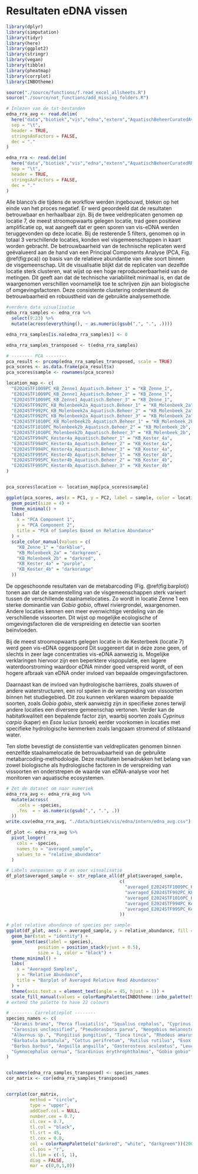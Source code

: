 # Resultaten eDNA vissen

```r
library(dplyr)
library(simputation)
library(tidyr)
library(here)
library(ggplot2)
library(stringr)
library(vegan)
library(tibble)
library(pheatmap)
library(corrplot)
library(INBOtheme)
```

```r
source("./source/functions/f.read_excel_allsheets.R")
source("./source/not_functions/add_missing_folders.R")
```

```r
# Inlezen van de txt-bestanden 
edna_rra_avg <- read.delim(
  here("data","biotiek","vis","edna","extern","AquatischBeheerCuratedAveragedRRA_Hellinger.txt"),
  sep = "\t", 
  header = TRUE,
  stringsAsFactors = FALSE,
  dec = "."  
)

edna_rra <- read.delim(
  here("data","biotiek","vis","edna","extern","AquatischBeheerCuratedRRA_Hellinger.txt"),
  sep = "\t", 
  header = TRUE,
  stringsAsFactors = FALSE,
  dec = "."  
)
```

Alle blanco’s die tijdens de workflow werden ingebouwd, bleken op het einde van het proces negatief.
Er werd geoordeeld dat de resultaten betrouwbaar en herhaalbaar zijn.
Bij de twee veldreplicaten genomen op locatie 7, de meest stroomopwaarts gelegen locatie, trad geen positieve amplificatie op, wat aangeeft dat er geen sporen van vis-eDNA werden teruggevonden op deze locatie.
Bij de resterende 5 filters, genomen op in totaal 3 verschillende locaties, konden wel visgemeenschappen in kaart worden gebracht.
De betrouwbaarheid van de technische replicaten werd geëvalueerd aan de hand van een Principal Components Analyse (PCA, Fig. \@ref(fig:pca)) op basis van de relatieve abundantie van elke soort binnen de visgemeenschap.
Uit de visualisatie blijkt dat de replicaten van dezelfde locatie sterk clusteren, wat wijst op een hoge reproduceerbaarheid van de metingen.
Dit geeft aan dat de technische variabiliteit minimaal is, en dat de waargenomen verschillen voornamelijk toe te schrijven zijn aan biologische of omgevingsfactoren.
Deze consistente clustering ondersteunt de betrouwbaarheid en robuustheid van de gebruikte analysemethode.

```r
#verdere data visualisatie
edna_rra_samples <- edna_rra %>%
  select(9:23) %>%  
  mutate(across(everything(), ~ as.numeric(gsub(",", ".", .))))  

edna_rra_samples[is.na(edna_rra_samples)] <- 0

edna_rra_samples_transposed <- t(edna_rra_samples)

# -------- PCA --------
pca_result <- prcomp(edna_rra_samples_transposed, scale = TRUE)
pca_scores <- as.data.frame(pca_result$x)
pca_scores$sample <- rownames(pca_scores)

location_map <- c(
  "E2024STF1009PC_KB_Zenne1_Aquatisch.Beheer_1" = "KB_Zenne_1",
  "E2024STF1009PC_KB_Zenne1_Aquatisch.Beheer_2" = "KB_Zenne_1",
  "E2024STF1009PC_KB_Zenne1_Aquatisch.Beheer_3" = "KB_Zenne_1",
  "E2024STF992PC_KB_Molenbeek2a_Aquatisch.Beheer_1" = "KB_Molenbeek_2a",
  "E2024STF992PC_KB_Molenbeek2a_Aquatisch.Beheer_2" = "KB_Molenbeek_2a",
  "E2024STF992PC_KB_Molenbeek2a_Aquatisch.Beheer_3" = "KB_Molenbeek_2a",
  "E2024STF1010PC_KB_Molenbeek2b_Aquatisch.Beheer_1" = "KB_Molenbeek_2b",
  "E2024STF1010PC_Molenbeek2b_Aquatisch.Beheer_2" = "KB_Molenbeek_2b",
  "E2024STF1010PC_Molenbeek2b_Aquatisch.Beheer_3" = "KB_Molenbeek_2b",
  "E2024STF994PC_Kester4a_Aquatisch.Beheer_1" = "KB_Kester_4a",
  "E2024STF994PC_Kester4a_Aquatisch.Beheer_2" = "KB_Kester_4a",
  "E2024STF994PC_Kester4a_Aquatisch.Beheer_3" = "KB_Kester_4a",
  "E2024STF995PC_Kester4b_Aquatisch.Beheer_1" = "KB_Kester_4b",
  "E2024STF995PC_Kester4b_Aquatisch.Beheer_2" = "KB_Kester_4b",
  "E2024STF995PC_Kester4b_Aquatisch.Beheer_3" = "KB_Kester_4b"
)


pca_scores$location <- location_map[pca_scores$sample]

ggplot(pca_scores, aes(x = PC1, y = PC2, label = sample, color = location)) +
  geom_point(size = 4) +  
  theme_minimal() +
  labs(
    x = "PCA Component 1",
    y = "PCA Component 2",
    title = "PCA of Samples Based on Relative Abundance"
  ) +
  scale_color_manual(values = c(
    "KB_Zenne_1" = "darkblue", 
    "KB_Molenbeek_2a" = "darkgreen", 
    "KB_Molenbeek_2b" = "darkred", 
    "KB_Kester_4a" = "purple", 
    "KB_Kester_4b" = "darkorange"
  ))  
```

De opgeschoonde resultaten van de metabarcoding (Fig. \@ref(fig:barplot)) tonen aan dat de samenstelling van de visgemeenschappen sterk varieert tussen de verschillende staalnamelocaties.
Zo wordt in locatie Zenne 1 een sterke dominantie van *Gobio gobio*, oftwel riviergrondel, waargenomen.
Andere locaties kennen een meer evenwichtige verdeling van de verschillende vissoorten.
Dit wijst op mogelijke ecologische of omgevingsfactoren die de verspreiding en detectie van soorten beïnvloeden.

Bij de meest stroomopwaarts gelegen locatie in de Kesterbeek (locatie 7) werd geen vis-eDNA opgespoord Dit suggereert dat in deze zone geen, of slechts in zeer lage concentraties vis-eDNA aanwezig is.
Mogelijke verklaringen hiervoor zijn een beperktere vispopulatie, een lagere waterdoorstroming waardoor eDNA minder goed verspreid wordt, of een hogere afbraak van eDNA onder invloed van bepaalde omgevingsfactoren.

Daarnaast kan de invloed van hydrologische barrières, zoals stuwen of andere waterstructuren, een rol spelen in de verspreiding van vissoorten binnen het studiegebied.
Dit zou kunnen verklaren waarom bepaalde soorten, zoals *Gobio gobio*, sterk aanwezig zijn in specifieke zones terwijl andere locaties een diversere gemeenschap vertonen.
Verder kan de habitatkwaliteit een bepalende factor zijn, waarbij soorten zoals *Cyprinus carpio* (kaper) en *Esox lucius* (snoek) eerder voorkomen in locaties met specifieke hydrologische kenmerken zoals langzaam stromend of stilstaand water.

Ten slotte bevestigt de consistentie van veldreplicaten genomen binnen eenzelfde staalnamelocatie de betrouwbaarheid van de gebruikte metabarcoding-methodologie.
Deze resultaten benadrukken het belang van zowel biologische als hydrologische factoren in de verspreiding van vissoorten en onderstrepen de waarde van eDNA-analyse voor het monitoren van aquatische ecosystemen.

```r
# Zet de dataset om naar numeriek 
edna_rra_avg <- edna_rra_avg %>%
  mutate(across(
    .cols = -species,                        
    .fns  = ~ as.numeric(gsub(",", ".", .))   
  ))
write.csv(edna_rra_avg, "./data/biotiek/vis/edna/intern/edna_avg.csv")

df_plot <- edna_rra_avg %>%
  pivot_longer(
    cols = -species,                       
    names_to = "averaged_sample",
    values_to = "relative_abundance"
  )

# Labels aanpassen op X as voor visualisatie
df_plot$averaged_sample <- str_replace_all(df_plot$averaged_sample, 
                                           c(
                                             "averaged_E2024STF1009PC_KB_Zenne1_Aquatisch.Beheer_1" = "KB_Zenne_1",
                                             "averaged_E2024STF992PC_KB_Molenbeek2a_Aquatisch.Beheer_1" = "KB_Molenbeek_2a",
                                             "averaged_E2024STF1010PC_KB_Molenbeek2b_Aquatisch.Beheer_1" = "KB_Molenbeek_2b",
                                             "averaged_E2024STF994PC_Kester4a_Aquatisch.Beheer_1" = "KB_Kester_4a",
                                             "averaged_E2024STF995PC_Kester4b_Aquatisch.Beheer_1" = "KB_Kester_4b"
                                           ))

# plot relative abundance of species per sample
ggplot(df_plot, aes(x = averaged_sample, y = relative_abundance, fill = species)) +
  geom_bar(stat = "identity") +
  geom_text(aes(label = species),
            position = position_stack(vjust = 0.5),  
            size = 1, color = "black") +
  theme_minimal() +
  labs(
    x = "Averaged Samples",
    y = "Relative Abundance",
    title = "Barplot of Averaged Relative Read Abundances"
  ) +
  theme(axis.text.x = element_text(angle = 45, hjust = 1)) + 
  scale_fill_manual(values = colorRampPalette(INBOtheme::inbo_palette(9))(22))
# extend the palette to have 22 colours
```

```r
# -------- Correlatieplot --------
species_names <- c(
  "Abramis brama", "Perca fluviatilis", "Squalius cephalus", "Cyprinus carpio", 
  "Carassius unclassified", "Pseudorasbora parva", "Neogobius melanostomus", 
  "Alburnus sp.", "Pungitius pungitius", "Tinca tinca", "Rhodeus amarus", 
  "Barbatula barbatula", "Cottus perifretum", "Rutilus rutilus", "Esox lucius", 
  "Barbus barbus", "Anguilla anguilla", "Gasterosteus aculeatus", "Leuciscus leuciscus", 
  "Gymnocephalus cernua", "Scardinius erythrophthalmus", "Gobio gobio"
)


colnames(edna_rra_samples_transposed) <- species_names
cor_matrix <- cor(edna_rra_samples_transposed)


corrplot(cor_matrix, 
         method = "circle",  
         type = "upper",     
         addCoef.col = NULL, 
         number.cex = 0.7,   
         cl.cex = 0.7,        
         tl.col = "black",    
         tl.srt = 45,        
         tl.cex = 0.8,        
         col = colorRampPalette(c("darkred", "white", "darkgreen"))(200), 
         cl.pos = "r",        
         cl.lim = c(-1, 1),   
         diag = FALSE,        
         mar = c(0,0,1,0))   
```
